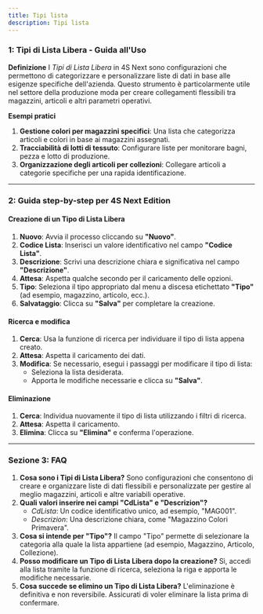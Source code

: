 ```yaml
---
title: Tipi lista
description: Tipi lista
---
```


### &#x20;1: **Tipi di Lista Libera - Guida all'Uso**

**Definizione**
I *Tipi di Lista Libera* in 4S Next sono configurazioni che permettono di categorizzare e personalizzare liste di dati in base alle esigenze specifiche dell'azienda. Questo strumento è particolarmente utile nel settore della produzione moda per creare collegamenti flessibili tra magazzini, articoli e altri parametri operativi.

**Esempi pratici**

1. **Gestione colori per magazzini specifici**: Una lista che categorizza articoli e colori in base ai magazzini assegnati.
2. **Tracciabilità di lotti di tessuto**: Configurare liste per monitorare bagni, pezza e lotto di produzione.
3. **Organizzazione degli articoli per collezioni**: Collegare articoli a categorie specifiche per una rapida identificazione.

***

### &#x20;2: **Guida step-by-step per 4S Next Edition**

#### Creazione di un Tipo di Lista Libera

1. **Nuovo**: Avvia il processo cliccando su **"Nuovo"**.
2. **Codice Lista**: Inserisci un valore identificativo nel campo **"Codice Lista"**.
3. **Descrizione**: Scrivi una descrizione chiara e significativa nel campo **"Descrizione"**.
4. **Attesa**: Aspetta qualche secondo per il caricamento delle opzioni.
5. **Tipo**: Seleziona il tipo appropriato dal menu a discesa etichettato **"Tipo"** (ad esempio, magazzino, articolo, ecc.).
6. **Salvataggio**: Clicca su **"Salva"** per completare la creazione.

#### Ricerca e modifica

1. **Cerca**: Usa la funzione di ricerca per individuare il tipo di lista appena creato.
2. **Attesa**: Aspetta il caricamento dei dati.
3. **Modifica**: Se necessario, esegui i passaggi per modificare il tipo di lista:
   * Seleziona la lista desiderata.
   * Apporta le modifiche necessarie e clicca su **"Salva"**.

#### Eliminazione

1. **Cerca**: Individua nuovamente il tipo di lista utilizzando i filtri di ricerca.
2. **Attesa**: Aspetta il caricamento.
3. **Elimina**: Clicca su **"Elimina"** e conferma l'operazione.

***

### Sezione 3: **FAQ**

1. **Cosa sono i Tipi di Lista Libera?**
   Sono configurazioni che consentono di creare e organizzare liste di dati flessibili e personalizzate per gestire al meglio magazzini, articoli e altre variabili operative.
2. **Quali valori inserire nei campi "CdLista" e "Descrizion"?**
   * *CdLista*: Un codice identificativo unico, ad esempio, "MAG001".
   * *Descrizion*: Una descrizione chiara, come "Magazzino Colori Primavera".
3. **Cosa si intende per "Tipo"?**
   Il campo "Tipo" permette di selezionare la categoria alla quale la lista appartiene (ad esempio, Magazzino, Articolo, Collezione).
4. **Posso modificare un Tipo di Lista Libera dopo la creazione?**
   Sì, accedi alla lista tramite la funzione di ricerca, seleziona la riga e apporta le modifiche necessarie.
5. **Cosa succede se elimino un Tipo di Lista Libera?**
   L'eliminazione è definitiva e non reversibile. Assicurati di voler eliminare la lista prima di confermare.